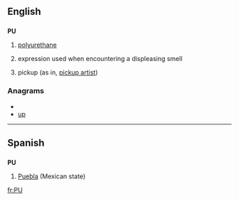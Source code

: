 {{also|Appendix:Variations of "pu"}}
==English==

==={{initialism}}===
'''PU'''

# {{organic compound}} [[polyurethane]]
# {{slang}} expression used when encountering a displeasing smell
# {{internet slang}} pickup (as in, [[pickup artist]])

===Anagrams===
* {{alphagram|pu}}
* [[up#English|up]]


----

==Spanish==

==={{abbreviation|Spanish}}===
'''PU'''

# [[Puebla]] (Mexican state)

[[fr:PU]]